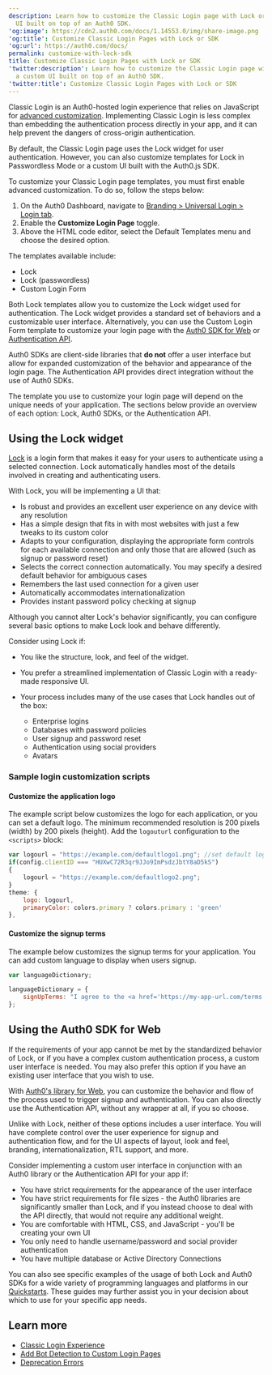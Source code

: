 ```yaml
---
description: Learn how to customize the Classic Login page with Lock or a custom
  UI built on top of an Auth0 SDK.
'og:image': https://cdn2.auth0.com/docs/1.14553.0/img/share-image.png
'og:title': Customize Classic Login Pages with Lock or SDK
'og:url': https://auth0.com/docs/
permalink: customize-with-lock-sdk
title: Customize Classic Login Pages with Lock or SDK
'twitter:description': Learn how to customize the Classic Login page with Lock or
  a custom UI built on top of an Auth0 SDK.
'twitter:title': Customize Classic Login Pages with Lock or SDK
---
```

Classic Login is an Auth0-hosted login experience that relies on JavaScript for [advanced customization](/customize/login-pages/classic-login/customization-classic). Implementing Classic Login is less complex than embedding the authentication process directly in your app, and it can help prevent the dangers of cross-origin authentication.

By default, the Classic Login page uses the Lock widget for user authentication. However, you can also customize templates for Lock in <Tooltip tip="Passwordless: Form of authentication that does not rely on a password as the first factor." cta="View Glossary" href="/glossary?term=Passwordless">Passwordless</Tooltip> Mode or a custom UI built with the Auth0.js SDK.

To customize your Classic Login page templates, you must first enable advanced customization. To do so, follow the steps below:

1. On the Auth0 Dashboard, navigate to [Branding > Universal Login > Login tab](https://manage.auth0.com/#/login_page).
2. Enable the **Customize Login Page** toggle.
3. Above the HTML code editor, select the Default Templates menu and choose the desired option.

The templates available include:

* Lock
* Lock (passwordless)
* Custom Login Form

Both Lock templates allow you to customize the Lock widget used for authentication. The Lock widget provides a standard set of behaviors and a customizable user interface. Alternatively, you can use the Custom Login Form template to customize your login page with the [Auth0 SDK for Web](/libraries/auth0js) or [Authentication API](https://auth0.com/docs/api/authentication).

Auth0 SDKs are client-side libraries that **do not** offer a user interface but allow for expanded customization of the behavior and appearance of the login page. The Authentication API provides direct integration without the use of Auth0 SDKs.

The template you use to customize your login page will depend on the unique needs of your application. The sections below provide an overview of each option: Lock, Auth0 SDKs, or the Authentication API.

## Using the Lock widget

[Lock](/libraries/lock) is a login form that makes it easy for your users to authenticate using a selected connection. Lock automatically handles most of the details involved in creating and authenticating users.

With Lock, you will be implementing a UI that:

* Is robust and provides an excellent user experience on any device with any resolution
* Has a simple design that fits in with most websites with just a few tweaks to its custom color
* Adapts to your configuration, displaying the appropriate form controls for each available connection and only those that are allowed (such as signup or password reset)
* Selects the correct connection automatically. You may specify a desired default behavior for ambiguous cases
* Remembers the last used connection for a given user
* Automatically accommodates internationalization
* Provides instant password policy checking at signup

Although you cannot alter Lock's behavior significantly, you can configure several basic options to make Lock look and behave differently.

Consider using Lock if:

* You like the structure, look, and feel of the widget.
* You prefer a streamlined implementation of Classic Login with a ready-made responsive UI.
* Your process includes many of the use cases that Lock handles out of the box:

  + Enterprise logins
  + Databases with password policies
  + User signup and password reset
  + Authentication using social providers
  + Avatars

### Sample login customization scripts

#### Customize the application logo

The example script below customizes the logo for each application, or you can set a default logo. The minimum recommended resolution is 200 pixels (width) by 200 pixels (height). Add the `logouturl` configuration to the `<scripts>` block:

```javascript lines
var logourl = "https://example.com/defaultlogo1.png"; //set default logo
if(config.clientID === "HUXwC72R3qr9JJo9ImPsdzJbtY8aD5kS")
{
    logourl = "https://example.com/defaultlogo2.png";
}
theme: {
    logo: logourl,
    primaryColor: colors.primary ? colors.primary : 'green'
},
```






#### Customize the signup terms

The example below customizes the signup terms for your application. You can add custom language to display when users signup.

```javascript lines
var languageDictionary;

languageDictionary = {
    signUpTerms: "I agree to the <a href='https://my-app-url.com/terms' target='_blank'>terms of service</a> and <a href='https://my-app-url.com/privacy' target='_blank'>privacy policy</a>."
};
```






## Using the Auth0 SDK for Web

If the requirements of your app cannot be met by the standardized behavior of Lock, or if you have a complex custom authentication process, a custom user interface is needed. You may also prefer this option if you have an existing user interface that you wish to use.

With [Auth0's library for Web](/libraries/auth0js), you can customize the behavior and flow of the process used to trigger signup and authentication. You can also directly use the Authentication API, without any wrapper at all, if you so choose.

Unlike with Lock, neither of these options includes a user interface. You will have complete control over the user experience for signup and authentication flow, and for the UI aspects of layout, look and feel, branding, internationalization, RTL support, and more.

Consider implementing a custom user interface in conjunction with an Auth0 library or the Authentication API for your app if:

* You have strict requirements for the appearance of the user interface
* You have strict requirements for file sizes - the Auth0 libraries are significantly smaller than Lock, and if you instead choose to deal with the API directly, that would not require any additional weight.
* You are comfortable with HTML, CSS, and JavaScript - you'll be creating your own UI
* You only need to handle username/password and social provider authentication
* You have multiple database or Active Directory Connections

You can also see specific examples of the usage of both Lock and Auth0 SDKs for a wide variety of programming languages and platforms in our [Quickstarts](/quickstart). These guides may further assist you in your decision about which to use for your specific app needs.

## Learn more

* [Classic Login Experience](/authenticate/login/auth0-universal-login/universal-login-vs-classic-login/classic-experience)
* [Add Bot Detection to Custom Login Pages](/secure/attack-protection/bot-detection/bot-detection-custom-login-pages)
* [Deprecation Errors](/troubleshoot/basic-issues/check-deprecation-errors)